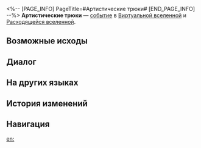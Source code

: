 <%-- [PAGE_INFO]
PageTitle=#Артистические трюки#
[END_PAGE_INFO] --%>
{{Дополнить}}
{{ВВ Событие Инфобокс
|id                 = 12701
|Название           = 
|Изображение        = Событие ВВ Торговец.png
|Испытание_в_вв     = Неизвестно
|Испытание_в_рое    = Неизвестно
|Испытание_в_зиш    = Неизвестно
|Испытание_в_рв     = Неизвестно
|Испытание_в_облнеп = Неизвестно
|Требования         = 
|Пред               = 
|След               = 
|Упоминания         = 
|Порядок            = 024
|Порядок_рв         = 044
}}
'''Артистические трюки''' — [[Расходящаяся вселенная/События|событие]] в [[Виртуальная вселенная|Виртуальной вселенной]] и [[Расходящаяся вселенная|Расходящейся вселенной]].

==Возможные исходы==
{{Возможные исходы
|Выбор_1 = Вы тоже можете разбить чашку!
|Результат_1 = Отказаться от случайных благословений 2★: 2 и получить случайные благословения 3★: 3.
|Путь_1   = День
|Режимы_1  = рв

|Выбор_2 = Вы тоже можете разбить чашку!
|Результат_2 = Отказаться от 2 случайных благословений 2★ и получить случайные благословения 3★: 2.
|Путь_2   = Эрудиция
|Режимы_2  = зиш

|Выбор_3 = Выбрать стакан слева
|Результат_3 = Отказаться от 2 случайных благословений 2★ и получить случайные благословения 2★: 4.
|Режимы_3  = вв,зиш,рв,рой

|Выбор_4 = Выбрать стакан справа
|Результат_4 = Отказаться от случайного благословения 3★ и получить случайные благословения 3★: 2.
|Режимы_4  = вв,зиш,рой

|Выбор_5 = Выбрать стакан справа
|Результат_5 = Отказаться от случайного благословения 3★ и получить случайные благословения 3★: 3.
|Режимы_5  = рв

|Выбор_6 = Выбрать стакан слева
|Результат_6 = Отказаться от случайных компонентов 1★: 1 и получить случайные компоненты 1★: 5.
|Режимы_6  = облнеп

|Выбор_7 = Выбрать стакан справа
|Результат_7 = Отказаться от случайных компонентов 2★: 1 и получить случайные компоненты 2★: 3.
|Режимы_7  = облнеп
}}

==Диалог==
{{Диалог Начало}}
:{{tx}}
{{Диалог Конец}}

==На других языках==
{{На других языках
|en   = Showman's Sleight
|zhs  = 伶人戏法
|zht  = 伶人戲法
|ja   = {{Rubi|伶人|れいじん}}の{{Rubi|手品|てじな}}
|ko   = 광대의 요술
|es   = El truco del actor
|fr   = La dextérité du comédien
|ru   = Артистические трюки
|th   = กลของนักแสดง
|vi   = Vai Diễn Hào Nhoáng
|de   = Schaustellertrick
|id   = Pertunjukan Sulap
|pt   = Trenó do Apresentador
}}

==История изменений==
{{История изменений|null}}

==Навигация==
{{События ВВ Навбокс}}

[[en:]]